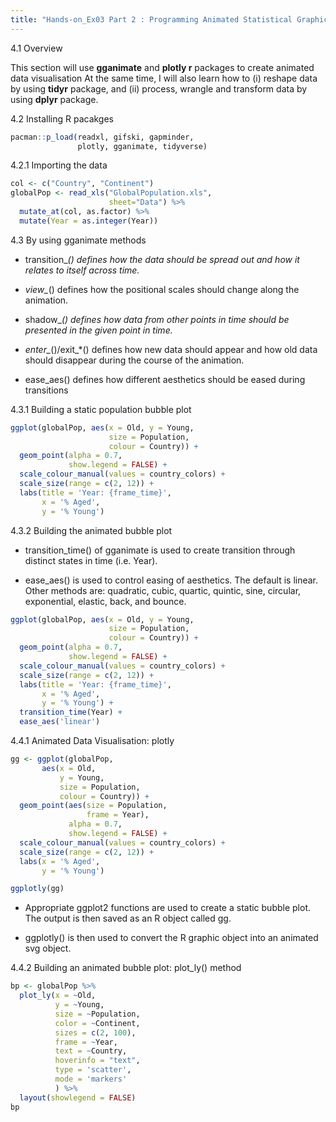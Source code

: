 ```yaml
---
title: "Hands-on_Ex03 Part 2 : Programming Animated Statistical Graphics with R"
---
```


4.1 Overview

This section will use **gganimate** and **plotly r** packages to create animated data visualisation At the same time, I will also learn how to (i) reshape data by using **tidyr** package, and (ii) process, wrangle and transform data by using **dplyr** package.

4.2 Installing R pacakges

```r
pacman::p_load(readxl, gifski, gapminder,
               plotly, gganimate, tidyverse)
```

4.2.1 Importing the data

```r
col <- c("Country", "Continent")
globalPop <- read_xls("GlobalPopulation.xls",
                      sheet="Data") %>%
  mutate_at(col, as.factor) %>%
  mutate(Year = as.integer(Year))
```

4.3 By using gganimate methods

-   transition\_*() defines how the data should be spread out and how it relates to itself across time.*

-   *view\_*() defines how the positional scales should change along the animation.

-   shadow\_*() defines how data from other points in time should be presented in the given point in time.*

-   *enter\_*()/exit\_\*() defines how new data should appear and how old data should disappear during the course of the animation.

-   ease_aes() defines how different aesthetics should be eased during transitions

4.3.1 Building a static population bubble plot

```r
ggplot(globalPop, aes(x = Old, y = Young, 
                      size = Population, 
                      colour = Country)) +
  geom_point(alpha = 0.7, 
             show.legend = FALSE) +
  scale_colour_manual(values = country_colors) +
  scale_size(range = c(2, 12)) +
  labs(title = 'Year: {frame_time}', 
       x = '% Aged', 
       y = '% Young') 
```

4.3.2 Building the animated bubble plot

-   transition_time() of gganimate is used to create transition through distinct states in time (i.e. Year).

-   ease_aes() is used to control easing of aesthetics. The default is linear. Other methods are: quadratic, cubic, quartic, quintic, sine, circular, exponential, elastic, back, and bounce.

```r
ggplot(globalPop, aes(x = Old, y = Young, 
                      size = Population, 
                      colour = Country)) +
  geom_point(alpha = 0.7, 
             show.legend = FALSE) +
  scale_colour_manual(values = country_colors) +
  scale_size(range = c(2, 12)) +
  labs(title = 'Year: {frame_time}', 
       x = '% Aged', 
       y = '% Young') +
  transition_time(Year) +       
  ease_aes('linear')          
```

4.4.1 Animated Data Visualisation: plotly

```r
gg <- ggplot(globalPop, 
       aes(x = Old, 
           y = Young, 
           size = Population, 
           colour = Country)) +
  geom_point(aes(size = Population,
                 frame = Year),
             alpha = 0.7, 
             show.legend = FALSE) +
  scale_colour_manual(values = country_colors) +
  scale_size(range = c(2, 12)) +
  labs(x = '% Aged', 
       y = '% Young')

ggplotly(gg)

```

-   Appropriate ggplot2 functions are used to create a static bubble plot. The output is then saved as an R object called gg.

-   ggplotly() is then used to convert the R graphic object into an animated svg object.


4.4.2 Building an animated bubble plot: plot_ly() method
```r
bp <- globalPop %>%
  plot_ly(x = ~Old, 
          y = ~Young, 
          size = ~Population, 
          color = ~Continent,
          sizes = c(2, 100),
          frame = ~Year, 
          text = ~Country, 
          hoverinfo = "text",
          type = 'scatter',
          mode = 'markers'
          ) %>%
  layout(showlegend = FALSE)
bp
```

